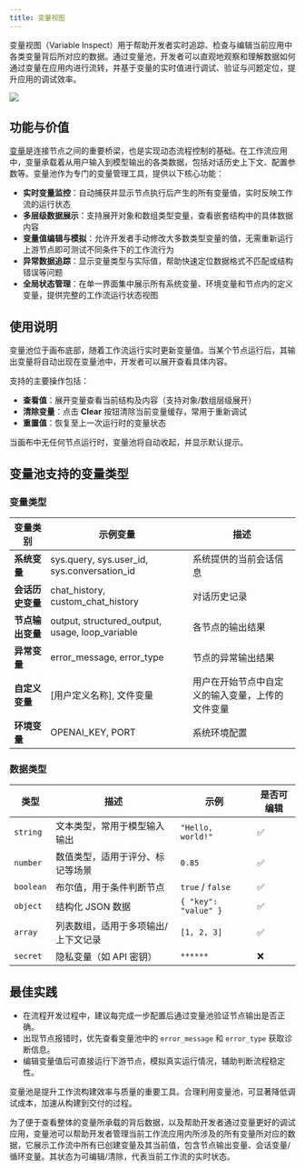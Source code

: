 ```yaml
---
title: 变量视图
---
```


变量视图（Variable Inspect）用于帮助开发者实时追踪、检查与编辑当前应用中各类变量背后所对应的数据。通过变量池，开发者可以直观地观察和理解数据如何通过变量在应用内进行流转，并基于变量的实时值进行调试、验证与问题定位，提升应用的调试效率。

![](https://assets-docs.dify.ai/2025/04/c09ea3d640099d58cfa82757738a6446.png)

## 功能与价值

[变量](/zh-hans/guides/workflow/variables)是连接节点之间的重要桥梁，也是实现动态流程控制的基础。在工作流应用中，变量承载着从用户输入到模型输出的各类数据，包括对话历史上下文、配置参数等。变量池作为专门的变量管理工具，提供以下核心功能：

- **实时变量监控**：自动捕获并显示节点执行后产生的所有变量值，实时反映工作流的运行状态
- **多层级数据展示**：支持展开对象和数组类型变量，查看嵌套结构中的具体数据内容
- **变量值编辑与模拟**：允许开发者手动修改大多数类型变量的值，无需重新运行上游节点即可测试不同条件下的工作流行为
- **异常数据追踪**：显示变量类型与实际值，帮助快速定位数据格式不匹配或结构错误等问题
- **全局状态管理**：在单一界面集中展示所有系统变量、环境变量和节点内的定义变量，提供完整的工作流运行状态视图

## 使用说明

变量池位于画布底部，随着工作流运行实时更新变量值。当某个节点运行后，其输出变量将自动出现在变量池中，开发者可以展开查看具体内容。

支持的主要操作包括：

- **查看值**：展开变量查看当前结构及内容（支持对象/数组层级展开）
- **清除变量**：点击 **Clear** 按钮清除当前变量缓存，常用于重新调试
- **重置值**：恢复至上一次运行时的变量状态

当画布中无任何节点运行时，变量池将自动收起，并显示默认提示。

## 变量池支持的变量类型

### 变量类型

| 变量类别 | 示例变量 | 描述 |
|---------|---------|------|
| **系统变量** | sys.query, sys.user_id, sys.conversation_id | 系统提供的当前会话信息 |
| **会话历史变量** | chat_history, custom_chat_history | 对话历史记录 |
| **节点输出变量** | output, structured_output, usage, loop_variable | 各节点的输出结果 |
| **异常变量** | error_message, error_type | 节点的异常输出结果 |
| **自定义变量** | [用户定义名称], 文件变量 | 用户在开始节点中自定义的输入变量，上传的文件变量 |
| **环境变量** | OPENAI_KEY, PORT | 系统环境配置 |

### 数据类型

| 类型 | 描述 | 示例 | 是否可编辑 |
|------|------|------|--------------|
| `string` | 文本类型，常用于模型输入输出 | `"Hello, world!"` | ✅ |
| `number` | 数值类型，适用于评分、标记等场景 | `0.85` | ✅ |
| `boolean` | 布尔值，用于条件判断节点 | `true` / `false` | ✅ |
| `object` | 结构化 JSON 数据 | `{ "key": "value" }` | ✅ |
| `array` | 列表数组，适用于多项输出/上下文记录 | `[1, 2, 3]` | ✅ |
| `secret` | 隐私变量（如 API 密钥） | `******` | ❌ |


## 最佳实践

- 在流程开发过程中，建议每完成一步配置后通过变量池验证节点输出是否正确。
- 出现节点报错时，优先查看变量池中的 `error_message` 和 `error_type` 获取诊断信息。
- 编辑变量值后可直接运行下游节点，模拟真实运行情况，辅助判断流程稳定性。

变量池是提升工作流构建效率与质量的重要工具。合理利用变量池，可显著降低调试成本，加速从构建到交付的过程。

为了便于查看整体的变量所承载的背后数据，以及帮助开发者通过变量更好的调试应用，变量池可以帮助开发者管理当前工作流应用内所涉及的所有变量所对应的数据，它展示工作流中所有已创建变量及其当前值，包含节点输出变量、会话变量/循环变量。其状态为可编辑/清除，代表当前工作流的实时状态。 
